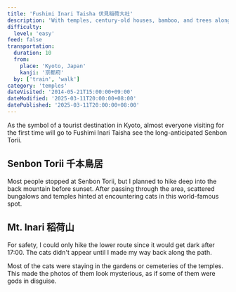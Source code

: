 ```yaml
---
title: 'Fushimi Inari Taisha 伏見稲荷大社'
description: 'With temples, century-old houses, bamboo, and trees along the way, we were surprised to find ourselves already in Neko no Hosomichi. Besides, Onomichi City Museum of Art is the bonus cat spot next to Senkoji.'
difficulty:
  level: 'easy'
feed: false
transportation:
  duration: 10
  from:
    place: 'Kyoto, Japan'
    kanji: '京都府'
  by: ['train', 'walk']
category: 'temples'
dateVisited: '2014-05-21T15:00:00+09:00'
dateModified: '2025-03-11T20:00:00+08:00'
datePublished: '2025-03-11T20:00:00+08:00'
---
```



<Abstract transportation={frontmatter.transportation} />

As the symbol of a tourist destination in Kyoto, almost everyone visiting for the first time will go to Fushimi Inari Taisha see the long-anticipated Senbon Torii.

## Senbon Torii 千本鳥居

Most people stopped at Senbon Torii, but I planned to hike deep into the back mountain before sunset. After passing through the area, scattered bungalows and temples hinted at encountering cats in this world-famous spot.

## Mt. Inari 稻荷山

For safety, I could only hike the lower route since it would get dark after 17:00. The cats didn't appear until I made my way back along the path.

Most of the cats were staying in the gardens or cemeteries of the temples. This made the photos of them look mysterious, as if some of them were gods in disguise.
